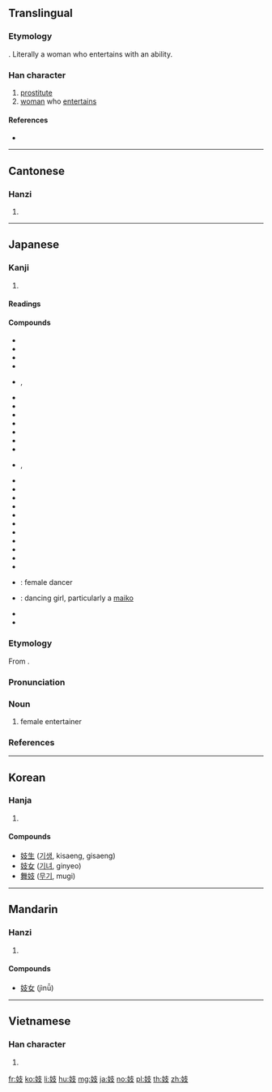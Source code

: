 ==Translingual==

===Etymology===
{{Han compound|女|技}}. Literally a woman who entertains with an ability.

===Han character===
{{Han char|rn=38|rad=女|as=04|sn=7|four=44447|canj=VJE|ids=⿰女支}}

# [[prostitute]]
# [[woman]] who [[entertain]]s

====References====
* {{Han ref|kx=0256.170|dkj=06083|dj=0520.150|hdz=21029.170|uh=5993|ud=22931|bh=A7B2|bd=42930}}

----

==Cantonese==

===Hanzi===
{{yue-hanzi|jyut=gei6|y=gei6}}

# {{defn|lang=yue|sort=女04}}

----

==Japanese==

===Kanji===
{{ja-kanji|grade=|rs=女04}}

# {{defn|lang=ja|sort=女04}}

====Readings====
{{ja-readings|goon=[[ぎ]] (gi)|kanon=[[き]] (ki)|kun=[[わざおぎ]] (wazaogi)}}

====Compounds====
{{der-top|Compounds}}
* {{ja-r|愛妓|あいぎ}}
* {{ja-r|歌妓|かぎ}}
* {{ja-r|歌舞妓|かぶき}}
* {{ja-r|官妓|かんぎ}}
* {{ja-r|妓生|キーセン}}, {{ja-r|妓生|ぎせい}}
* {{ja-r|妓院|ぎ.いん}}
* {{ja-r|妓家|ぎか}}
* {{ja-r|妓楽|ぎがく}}
* {{ja-r|妓館|ぎかん}}
* {{ja-r|妓女|ぎじょ}}
* {{ja-r|妓籍|ぎせき}}
* {{ja-r|妓名|ぎめい}}
* {{ja-r|妓夫|ぎゅう}}, {{ja-r|妓夫|ぎふ}}
* {{ja-r|妓楼|ぎろう}}
* {{ja-r|芸妓|げいぎ}}
* {{ja-r|芸娼妓|げいしょうぎ}}
* {{ja-r|絃妓|げんぎ}}
* {{ja-r|狎妓|こうぎ}}
* {{ja-r|小妓|しょうぎ}}
* {{ja-r|娼妓|しょうぎ}}
* {{ja-r|新妓|しんこ}}
* {{ja-r|雛妓|すうぎ}}
* {{ja-r|声妓|せいぎ}}
* {{ja-r|美妓|びぎ}}
* {{ja-r|舞妓|ぶぎ}}: female dancer
* {{ja-r|舞妓|まいこ}}: dancing girl, particularly a [[maiko]]
* {{ja-r|名妓|めいぎ}}
* {{ja-r|老妓|ろうぎ}}
{{der-bottom}}

{{ja-kanjitab|ぎ|yomi=o}}

===Etymology===
From {{etyl|ltc|ja|sort=き'}} {{m|zh|妓||female entertainer}}.

===Pronunciation===
{{ja-pron|yomi=goon|ぎ|acc=1|acc_ref=DJR}}

===Noun===
{{ja-noun|ぎ}}

# female entertainer

===References===
<references/>

----

==Korean==

===Hanja===
{{ko-hanja|hangeul=기|rv=gi|mr=ki}}

# {{defn|lang=ko|sort=女04}}

====Compounds====
* [[妓生]] ([[기생]], kisaeng, gisaeng)
* [[妓女]] ([[기녀]], ginyeo)
* [[舞妓]] ([[무기]], mugi)

----

==Mandarin==

===Hanzi===
{{cmn-hanzi|pin=[[jì]] ([[ji4]])|wg=chi<sup>4</sup>}}

# {{defn|lang=cmn|sort=女04}}

====Compounds====
* [[妓女]] (jìnǚ)

----

==Vietnamese==

===Han character===
{{vi-hantu|[[kĩ]], [[đĩ]], [[kỹ]]|rs=女04}}

# {{defn|lang=vi}}

[[fr:妓]]
[[ko:妓]]
[[li:妓]]
[[hu:妓]]
[[mg:妓]]
[[ja:妓]]
[[no:妓]]
[[pl:妓]]
[[th:妓]]
[[zh:妓]]